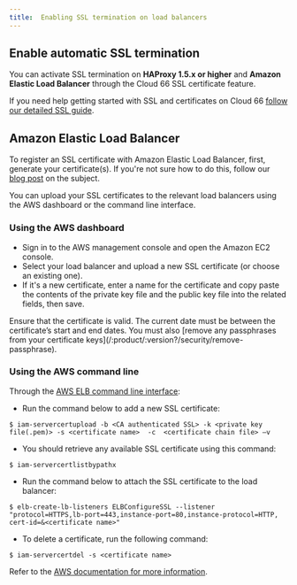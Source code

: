 ```yaml
---
title:  Enabling SSL termination on load balancers
---
```


## Enable automatic SSL termination

You can activate SSL termination on **HAProxy 1.5.x or higher** and **Amazon Elastic Load Balancer** through the Cloud 66 SSL certificate feature.

If you need help getting started with SSL and certificates on Cloud 66 [follow our detailed SSL guide](/:product/:version?/security/ssl).

## Amazon Elastic Load Balancer

To register an SSL certificate with Amazon Elastic Load Balancer, first, generate your certificate(s). If you're not sure how to do this, follow our [blog post](https://blog.cloud66.com/registering-ssl-certificate-with-amazon-elastic-load/) on the subject.

You can upload your SSL certificates to the relevant load balancers using the AWS dashboard or the command line interface.

### Using the AWS dashboard

*   Sign in to the AWS management console and open the Amazon EC2 console.
*   Select your load balancer and upload a new SSL certificate (or choose an existing one).
*   If it's a new certificate, enter a name for the certificate and copy paste the contents of the private key file and the public key file into the related fields, then save.

<Callout type="warning" title="Check certificate validity">
Ensure that the certificate is valid. The current date must be between the certificate’s start and end dates. You must also [remove any passphrases from your certificate keys](/:product/:version?/security/remove-passphrase).
</Callout>

### Using the AWS command line

Through the [AWS ELB command line interface](http://aws.amazon.com/developertools/2536):

*   Run the command below to add a new SSL certificate:

```shell
$ iam-servercertupload -b <CA authenticated SSL> -k <private key file(.pem)> -s <certificate name>  -c  <certificate chain file> –v
```

* You should retrieve any available SSL certificate using this command:

```shell
$ iam-servercertlistbypathx
```

* Run the command below to attach the SSL certificate to the load balancer:

```shell
$ elb-create-lb-listeners ELBConfigureSSL --listener "protocol=HTTPS,lb-port=443,instance-port=80,instance-protocol=HTTP, cert-id=&<certificate name>"
```

* To delete a certificate, run the following command:

```shell
$ iam-servercertdel -s <certificate name>
```

Refer to the [AWS documentation for more information](https://docs.aws.amazon.com/IAM/latest/UserGuide/InstallCert/).
